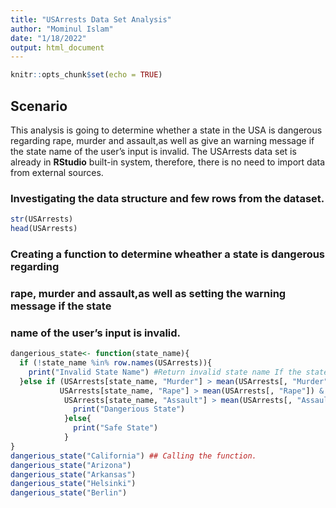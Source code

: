 ```yaml
---
title: "USArrests Data Set Analysis"
author: "Mominul Islam"
date: "1/18/2022"
output: html_document
---
```


```r
knitr::opts_chunk$set(echo = TRUE)
```

## Scenario 

This analysis is going to determine whether a state in the USA is dangerous
regarding rape, murder and assault,as well as give an warning message if the
state name of the user's input is invalid. The USArrests data set is already
in **RStudio** built-in system, therefore, there is no need to import data 
from external sources.


### Investigating the data structure and few rows from the dataset.

```r
str(USArrests)
head(USArrests)

```
### Creating a function to determine wheather a state is dangerous regarding
### rape, murder and assault,as well as setting the warning message if the state
### name of the user's input is invalid.

```r
dangerious_state<- function(state_name){
  if (!state_name %in% row.names(USArrests)){ 
    print("Invalid State Name") #Return invalid state name If the state name not in data set.
  }else if (USArrests[state_name, "Murder"] > mean(USArrests[, "Murder"]) &
           USArrests[state_name, "Rape"] > mean(USArrests[, "Rape"]) &
            USArrests[state_name, "Assault"] > mean(USArrests[, "Assault"])){
              print("Dangerious State")
            }else{
              print("Safe State")
            }
}
dangerious_state("California") ## Calling the function.
dangerious_state("Arizona")
dangerious_state("Arkansas")
dangerious_state("Helsinki")
dangerious_state("Berlin")


```





